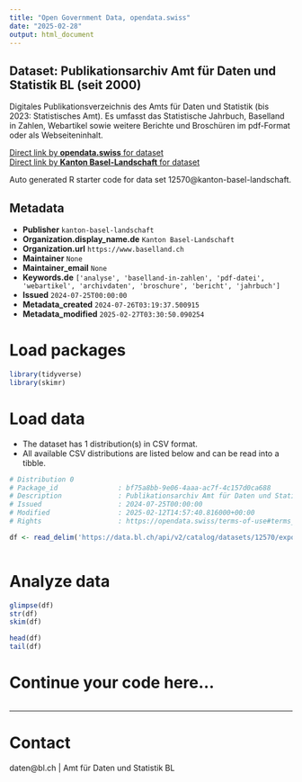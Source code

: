 ```yaml
---
title: "Open Government Data, opendata.swiss"
date: "2025-02-28"
output: html_document
---
```


## Dataset: Publikationsarchiv Amt für Daten und Statistik BL (seit 2000)

Digitales Publikationsverzeichnis des Amts für Daten und Statistik (bis 2023: Statistisches Amt). Es umfasst das Statistische Jahrbuch, Baselland in Zahlen, Webartikel sowie weitere Berichte und Broschüren im pdf-Format oder als Webseiteninhalt.

[Direct link by **opendata.swiss** for dataset](https://opendata.swiss/de/dataset/publikationsarchiv-amt-fur-daten-und-statistik-bl-seit-2000)<br>
[Direct link by **Kanton Basel-Landschaft** for dataset](https://data.bl.ch/explore/dataset/12570/)

Auto generated R starter code for data set 12570@kanton-basel-landschaft.

## Metadata

- **Publisher** `kanton-basel-landschaft`
- **Organization.display_name.de** `Kanton Basel-Landschaft`
- **Organization.url** `https://www.baselland.ch`
- **Maintainer** `None`
- **Maintainer_email** `None`
- **Keywords.de** `['analyse', 'baselland-in-zahlen', 'pdf-datei', 'webartikel', 'archivdaten', 'broschure', 'bericht', 'jahrbuch']`
- **Issued** `2024-07-25T00:00:00`
- **Metadata_created** `2024-07-26T03:19:37.500915`
- **Metadata_modified** `2025-02-27T03:30:50.090254`


# Load packages

```r

library(tidyverse)
library(skimr)

```

# Load data

-   The dataset has 1 distribution(s) in CSV format.
-   All available CSV distributions are listed below and can be read into a tibble.

```r

# Distribution 0
# Package_id               : bf75a8bb-9e06-4aaa-ac7f-4c157d0ca688
# Description              : Publikationsarchiv Amt für Daten und Statistik BL (seit 2000) (csv)
# Issued                   : 2024-07-25T00:00:00
# Modified                 : 2025-02-12T14:57:40.816000+00:00
# Rights                   : https://opendata.swiss/terms-of-use#terms_by

df <- read_delim('https://data.bl.ch/api/v2/catalog/datasets/12570/exports/csv?use_labels=true')



```

# Analyze data

```r

glimpse(df)
str(df)
skim(df)

head(df)
tail(df)

```

# Continue your code here...

```r

```

------------------------------------------------------------------------

# Contact

daten@bl.ch | Amt für Daten und Statistik BL
